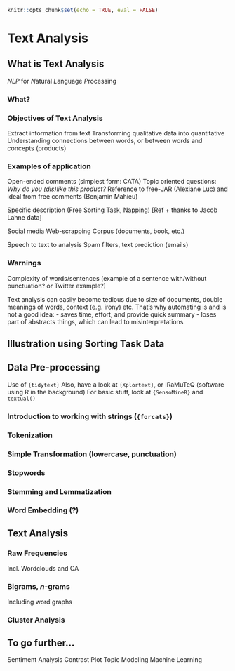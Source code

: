 ```r
knitr::opts_chunk$set(echo = TRUE, eval = FALSE)
```
# Text Analysis {#text-analysis}

## What is Text Analysis

*NLP* for *N*atural *L*anguage *P*rocessing

### What?
### Objectives of Text Analysis

Extract information from text
Transforming qualitative data into quantitative
Understanding connections between words, or between words and concepts (products)

### Examples of application

Open-ended comments (simplest form: CATA)
Topic oriented questions: *Why do you (dis)like this product?*
Reference to free-JAR (Alexiane Luc) and ideal from free comments (Benjamin Mahieu)

Specific description (Free Sorting Task, Napping) [Ref + thanks to Jacob Lahne data]

Social media
Web-scrapping
Corpus (documents, book, etc.)

Speech to text to analysis
Spam filters, text prediction (emails)

### Warnings

Complexity of words/sentences (example of a sentence with/without punctuation? or Twitter example?)

Text analysis can easily become tedious due to size of documents, double meanings of words, context (e.g. irony) etc.
That's why automating is and is not a good idea:
 - saves time, effort, and provide quick summary
 - loses part of abstracts things, which can lead to misinterpretations

## Illustration using Sorting Task Data

## Data Pre-processing

Use of `{tidytext}`
Also, have a look at `{Xplortext}`, or IRaMuTeQ (software using R in the background)
For basic stuff, look at `{SensoMineR}` and `textual()`

### Introduction to working with strings (`{forcats}`)
### Tokenization
### Simple Transformation (lowercase, punctuation)
### Stopwords
### Stemming and Lemmatization
### Word Embedding (?)

## Text Analysis

### Raw Frequencies

Incl. Wordclouds and CA

### Bigrams, *n*-grams

Including word graphs

### Cluster Analysis

## To go further...

Sentiment Analysis
Contrast Plot
Topic Modeling
Machine Learning



<!--
## Overview

## Key Topics

### Data Sources
### Working with Strings
### Tokenizing
### Lemmatization, stemming, and stop word removal
### Part of Speech Tagging

## Common Applications
### Frequency counts and summary statistics
### Word clouds
### Contrast plots
### Sentiment analysis
### Topic Modeling
### Bigrams and word graphs

## Code Examples

Introduction to **{tidytext}** and **{Xplortext}**

### Statistical entities

What are we considering as statistical entities?

- documents
- sentences
- words
- cleaned words

Depends on objectives of study and how data are being collected:

- directly from consumers in a CLT (directed questions)
- analysis of social media (e.g. twitter)
- web-scrapping from website

Discussion around CATA as a simplified version of text analysis...

#### Notion of tokenization

#### Cleaning the data

Notions of lemmatization, stemming, and stopwords removal

- grouping words
- removing stopwords
- tf-idf

### Analysis of Frequencies and term-frequency document

#### Contingency table

Presentation of the tf/contingency table

#### wordclouds

**{ggwordclouds}**

#### Correspondence Analysis

**{FactoMineR}** and **{Xplortext}**

### Futher Analysis of the words

#### Sentiment Analysis

Sentiment analysis and its relationship to hedonic statement
Introduction to free-JAR?

#### Bi-grams and N-grams

Presentation of graph-theory applied to text mining

#### Machine learning

Introduction to machine learning associated to text mining

-->